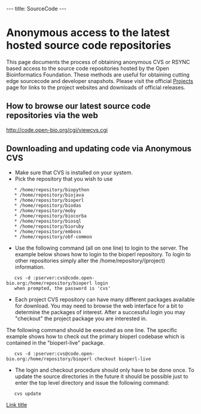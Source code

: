 ---
title: SourceCode
---

=Anonymous access to the latest hosted source code repositories=

This page documents the process of obtaining anonymous CVS or RSYNC based access to the source code repositories hosted by the Open Bioinformatics Foundation. These methods are useful for obtaining cutting edge sourcecode and developer snapshots. Please visit the official [[Projects]] page for links to the project websites and downloads of official releases.

==How to browse our latest source code repositories via the web==

http://code.open-bio.org/cgi/viewcvs.cgi

==Downloading and updating code via Anonymous CVS==

* Make sure that CVS is installed on your system.
* Pick the repository that you wish to use
    * /home/repository/biopython
    * /home/repository/biojava
    * /home/repository/bioperl
    * /home/repository/biodas
    * /home/repository/moby
    * /home/repository/biocorba
    * /home/repository/biosql
    * /home/repository/bioruby
    * /home/repository/emboss
    * /home/repository/obf-common 
* Use the following command (all on one line) to login to the server. The example below shows how to login to the bioperl repository. To login to other repositories simply alter the /home/repository/(project) information.
    cvs -d :pserver:cvs@code.open-bio.org:/home/repository/bioperl login
    when prompted, the password is 'cvs'
* Each project CVS repository can have many different packages available for download. You may need to browse the web interface for a bit to determine the packages of interest. After a successful login you may "checkout" the project package you are interested in.
The following command should be executed as one line. The specific example shows how to check out the primary bioperl codebase which is contained in the "bioperl-live" package.
    cvs -d :pserver:cvs@code.open-bio.org:/home/repository/bioperl checkout bioperl-live
* The login and checkout procedure should only have to be done once. To update the source directories in the future it should be possible just to enter the top level directory and issue the following command:
    cvs update
[[Link title]]